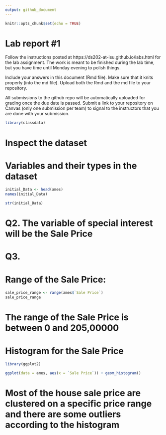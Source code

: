 ```yaml
---
output: github_document
---
```


<!-- README.md is generated from README.Rmd. Please edit the README.Rmd file -->


```r
knitr::opts_chunk$set(echo = TRUE)
```

# Lab report #1

Follow the instructions posted at https://ds202-at-isu.github.io/labs.html for the lab assignment. The work is meant to be finished during the lab time, but you have time until Monday evening to polish things.

Include your answers in this document (Rmd file). Make sure that it knits properly (into the md file). Upload both the Rmd and the md file to your repository.  

All submissions to the github repo will be automatically uploaded for grading once the due date is passed.
Submit a link to your repository on Canvas (only one submission per team) to signal to the instructors that you are done with your submission.

```r
library(classdata)

```


# Inspect the dataset

# Variables and their types in the dataset
```r

initial_Data <- head(ames)
names(initial_Data)
```
```r
str(initial_Data)
```



# Q2. The variable of special interest will be the Sale Price


# Q3. 
# Range of the Sale Price:
```r

sale_price_range <- range(ames$`Sale Price`)
sale_price_range


```
# The range of the Sale Price is between 0 and 205,00000

# Histogram for the Sale Price
```r

library(ggplot2)

ggplot(data = ames, aes(x = `Sale Price`)) + geom_histogram()

```
# Most of the house sale price are clustered on a specific price range and there are some outliers according to the histogram







